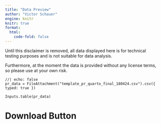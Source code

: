 ```yaml
---
title: "Data Preview"
author: "Victor Schauer"
engine: knitr
knitr: true
format:
  html:
    code-fold: false
---
```


::: callout-important
Until this disclaimer is removed, all data displayed here is for technical testing purposes and is not suitable for data analysis.

Furthermore, at the moment the data is provided without any license terms, so please use at your own risk.
:::

```ojs
//| echo: false
pr_data = FileAttachment("template_pr_quarto_final_180424.csv").csv({ typed: true })

Inputs.table(pr_data)
```

# Download Button
